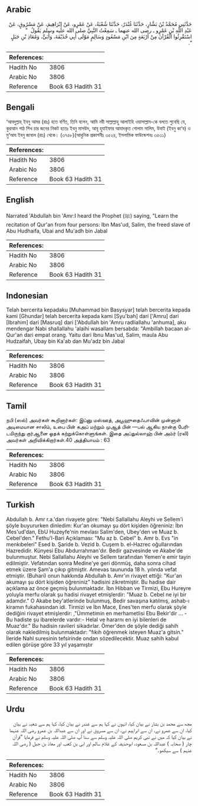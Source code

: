 ## Arabic


<div dir="rtl" lang="ar" style={{fontSize:'larger',backgroundColor:'#f8f9fa',padding:20}}>
حَدَّثَنِي مُحَمَّدُ بْنُ بَشَّارٍ، حَدَّثَنَا غُنْدَرٌ، حَدَّثَنَا شُعْبَةُ، عَنْ عَمْرٍو، عَنْ إِبْرَاهِيمَ، عَنْ مَسْرُوقٍ، عَنْ عَبْدِ اللَّهِ بْنِ عَمْرٍو ـ رضى الله عنهما ـ سَمِعْتُ النَّبِيَّ صلى الله عليه وسلم يَقُولُ ‏ "‏ اسْتَقْرِئُوا الْقُرْآنَ مِنْ أَرْبَعَةٍ مِنَ ابْنِ مَسْعُودٍ وَسَالِمٍ مَوْلَى أَبِي حُذَيْفَةَ، وَأُبَىٍّ، وَمُعَاذِ بْنِ جَبَلٍ ‏"‏‏.‏
</div>
<div style={{backgroundColor:'#f8f9fa',padding:20, marginBottom: 10}}><table> <thead> <tr> <th>References:</th> <th></th> </tr> </thead> <tbody><tr><td>Hadith No</td><td>3806</td></tr><tr><td>Arabic No</td><td>3806</td></tr><tr><td>Reference</td><td>Book 63 Hadith 31</td></tr></tbody></table></div>

## Bengali


<div dir="ltr" lang="bn" style={{fontSize:'larger',backgroundColor:'#f8f9fa',padding:20}}>
‘আবদুল্লাহ্ ইবনু আমর (রাঃ) হতে বর্ণিত, তিনি বলেন, আমি নবী সাল্লাল্লাহু আলাইহি ওয়াসাল্লাম-কে বলতে শুনেছি যে, কুরআন পাঠ শিখ চার জনের নিকট হতেঃ ইবনু মাসউদ, আবূ হুযাইফার আযাদকৃত গোলাম সালিম, উবাই (ইবনু কা‘ব) ও মু‘আয ইবনু জাবাল (রাঃ) থেকে। (৩৭৫৮)(আধুনিক প্রকাশনীঃ ৩৫২৪, ইসলামিক ফাউন্ডেশনঃ ৩৫৩১)
</div>
<div style={{backgroundColor:'#f8f9fa',padding:20, marginBottom: 10}}><table> <thead> <tr> <th>References:</th> <th></th> </tr> </thead> <tbody><tr><td>Hadith No</td><td>3806</td></tr><tr><td>Arabic No</td><td>3806</td></tr><tr><td>Reference</td><td>Book 63 Hadith 31</td></tr></tbody></table></div>

## English


<div dir="ltr" lang="en" style={{fontSize:'larger',backgroundColor:'#f8f9fa',padding:20}}>
Narrated 'Abdullah bin 'Amr:I heard the Prophet (ﷺ) saying, "Learn the recitation of Qur'an from four persons: Ibn Mas'ud, Salim, the freed slave of Abu Hudhaifa, Ubai and Mu'adh bin Jabal
</div>
<div style={{backgroundColor:'#f8f9fa',padding:20, marginBottom: 10}}><table> <thead> <tr> <th>References:</th> <th></th> </tr> </thead> <tbody><tr><td>Hadith No</td><td>3806</td></tr><tr><td>Arabic No</td><td>3806</td></tr><tr><td>Reference</td><td>Book 63 Hadith 31</td></tr></tbody></table></div>

## Indonesian


<div dir="ltr" lang="id" style={{fontSize:'larger',backgroundColor:'#f8f9fa',padding:20}}>
Telah bercerita kepadaku [Muhammad bin Basysyar] telah bercerita kepada kami [Ghundar] telah bercerita kepada kami [Syu'bah] dari ['Amru] dari [Ibrahim] dari [Masruq] dari ['Abdullah bin 'Amru radliallahu 'anhuma], aku mendengar Nabi shallallahu 'alaihi wasallam bersabda: "Ambillah bacaan al-Qur'an dari empat orang. Yaitu dari Ibnu Mas'ud, Salim, maula Abu Hudzaifah, Ubay bin Ka'ab dan Mu'adz bin Jabal
</div>
<div style={{backgroundColor:'#f8f9fa',padding:20, marginBottom: 10}}><table> <thead> <tr> <th>References:</th> <th></th> </tr> </thead> <tbody><tr><td>Hadith No</td><td>3806</td></tr><tr><td>Arabic No</td><td>3806</td></tr><tr><td>Reference</td><td>Book 63 Hadith 31</td></tr></tbody></table></div>

## Tamil


<div dir="ltr" lang="ta" style={{fontSize:'larger',backgroundColor:'#f8f9fa',padding:20}}>
நபி (ஸல்) அவர்கள் கூறினார்கள்: இப்னு மஸ்ஊத், அபூஹுதைஃபாவின் முன்னாள் அடிமையான சாலிம், உபை பின் கஅப் மற்றும் முஆத் பின் —பல் ஆகிய நான்கு பேரிடமிருந்து குர்ஆனை ஓதக் கற்றுக்கொள்ளுங்கள். இதை அப்துல்லாஹ் பின் அம்ர் (ரலி) அவர்கள் அறிவிக்கிறார்கள்.40 அத்தியாயம் : 63
</div>
<div style={{backgroundColor:'#f8f9fa',padding:20, marginBottom: 10}}><table> <thead> <tr> <th>References:</th> <th></th> </tr> </thead> <tbody><tr><td>Hadith No</td><td>3806</td></tr><tr><td>Arabic No</td><td>3806</td></tr><tr><td>Reference</td><td>Book 63 Hadith 31</td></tr></tbody></table></div>

## Turkish


<div dir="ltr" lang="tr" style={{fontSize:'larger',backgroundColor:'#f8f9fa',padding:20}}>
Abdullah b. Amr r.a.'dan rivayete göre: "Nebi Sallallahu Aleyhi ve Sellem'i şöyle buyururken dinledim: Kur'an okumayı şu dört kişiden öğreniniz: İbn Mes'ud'dan, EbU Huzeyfe'nin mevlası Salim'den, Ubey'den ve Muaz b. Cebel'den." Fethu'l-Bari Açıklaması: "Mu az b. Cebel" b. Amr b. Evs "in menkıbeleri" Esed b. Şaride b. Vezid b. Cuşem b. el-Hazrec oğullarından Hazredidir. Künyesi Ebu Abdurrahman'dır. Bedir gazvesinde ve Akabe'de bulunmuştur. Nebi Sallallahu Aleyhi ve Sellem tarafından Yemen'e emir tayin edilmiştir. Vefatından sonra Medine'ye geri dönmüş, daha sonra cihad etmek üzere Şam'a çıkıp gitmiştir. Amevas taununda 18 h. yılında vefat etmiştir. (Buhari) onun hakkında Abdullah b. Amr'ın rivayet ettiği: "Kur'an akumayı şu dört kişiden öğreniniz" hadisini zikretmiştir. Bu hadise dair açıklama az önce geçmiş bulunmaktadır. İbn Hibban ve Tirmizi, Ebu Hureyre yoluyla merfu olarak şu hadisi rivayet etmişlerdir: "Muaz b. Cebel ne iyi bir adamdır." O Akabe bey'atlerinde bulunmuş, Bedir savaşına katılmış, ashab-ı kiramın fukahasından idi. Tirmizi ve İbn Mace, Enes'ten merfu olarak şöyle dediğini rivayet etmişlerdir: ,"Ümmetimin en merhametlisi Ebu Bekir'dir ... -Bu hadiste şu ibarelerde vardır:- Helal ve hararnı en iyi bilenleri de Muaz'dır." Bu hadisin ravileri sikadırlar. Ömer'den de şöyle dediği sahih olarak nakledilmiş bulunmaktadır: "fıkıh öğrenmek isteyen Muaz'a gitsin." İleride Nahl suresinin tefsirinde ondan sözedilecektir. Muaz sahih kabul edilen görüşe göre 33 yıl yaşamıştır
</div>
<div style={{backgroundColor:'#f8f9fa',padding:20, marginBottom: 10}}><table> <thead> <tr> <th>References:</th> <th></th> </tr> </thead> <tbody><tr><td>Hadith No</td><td>3806</td></tr><tr><td>Arabic No</td><td>3806</td></tr><tr><td>Reference</td><td>Book 63 Hadith 31</td></tr></tbody></table></div>

## Urdu


<div dir="rtl" lang="ur" style={{fontSize:'larger',backgroundColor:'#f8f9fa',padding:20}}>
مجھ سے محمد بن بشار نے بیان کیا، انہوں نے کہا ہم سے غندر نے بیان کیا، کہا ہم سے شعبہ نے بیان کیا، ان سے عمرو نے، ان سے ابراہیم نے، ان سے مسروق نے اور ان سے عبداللہ بن عمرو رضی اللہ عنہما نے بیان کیا کہ میں نے نبی کریم صلی اللہ علیہ وسلم سے سنا آپ صلی اللہ علیہ وسلم نے فرمایا ”قرآن چار ( صحابہ ) عبداللہ بن مسعود، ابوحذیفہ کے غلام سالم اور ابی بن کعب اور معاذ بن جبل ( رضی اللہ عنہم ) سے سیکھو۔“
</div>
<div style={{backgroundColor:'#f8f9fa',padding:20, marginBottom: 10}}><table> <thead> <tr> <th>References:</th> <th></th> </tr> </thead> <tbody><tr><td>Hadith No</td><td>3806</td></tr><tr><td>Arabic No</td><td>3806</td></tr><tr><td>Reference</td><td>Book 63 Hadith 31</td></tr></tbody></table></div>
